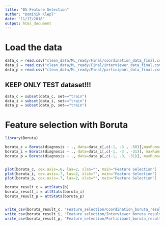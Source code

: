 ```yaml
---
title: "05 Feature Selection"
author: "Dominik Klepl"
date: "11/17/2018"
output: html_document
---
```


# Load the data
```r
data_c = read.csv("clean_data/ML_ready/Final/coordination_data_final.csv")
data_i = read.csv("clean_data/ML_ready/Final/interviewer_data_final.csv")
data_p = read.csv("clean_data/ML_ready/Final/participant_data_final.csv")
```

## KEEP ONLY TEST dataset!!!
```r
data_c = subset(data_c, set=="train")
data_i = subset(data_i, set=="train")
data_p = subset(data_p, set=="train")
```

# Feature selection with Boruta
```r
library(Boruta)

boruta_c = Boruta(diagnosis ~ ., data=data_c[,c(-1, -3 , -58)],maxRuns=200 ,doTrace=2)
boruta_i = Boruta(diagnosis ~ ., data=data_i[,c(-1, -3 , -31)], maxRuns=200 ,doTrace=2)
boruta_p = Boruta(diagnosis ~ ., data=data_p[,c(-1, -3, -31)], maxRuns=200 , doTrace=2)


plot(boruta_c, cex.axis=.6, las=2, xlab="", main="Feature Selection") 
plot(boruta_i, cex.axis=.7, las=2, xlab="", main="Feature Selection")
plot(boruta_p, cex.axis=.7, las=2, xlab="", main="Feature Selection") 

boruta_result_c = attStats(b)
boruta_result_i = attStats(boruta_i)
boruta_result_p = attStats(boruta_p)


write_csv(boruta_result_c, "Feature_selection/Coordination_boruta_result.csv")
write_csv(boruta_result_i, "Feature_selection/Interviewer_boruta_result.csv")
write_csv(boruta_result_p, "Feature_selection/Participant_boruta_result.csv")
```


